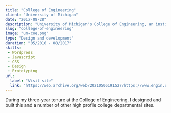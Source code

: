 ```yaml
---
title: "College of Engineering"
client: "University of Michigan"
date: "2017-08-28"
description: "University of Michigan's College of Engineering, an institution unparalleled in the world."
slug: "college-of-engineering"
image: "um-coe.png"
type: "Design and development"
duration: "05/2016 - 08/2017"
skills:
 - Wordpress
 - Javascript
 - CSS
 - Design
 - Prototyping
url:
  label: "Visit site"
  link: "https://web.archive.org/web/20210506191527/https://www.engin.umich.edu/"
---
```


During my three-year tenure at the College of Engineering, I designed and built this and a number of other high profile college departmental sites.
